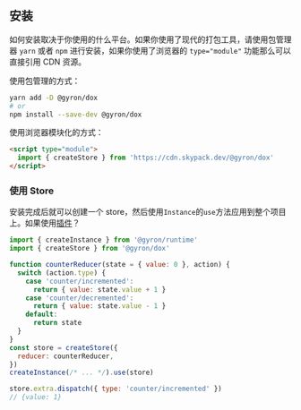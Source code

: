 ## 安装

如何安装取决于你使用的什么平台。如果你使用了现代的打包工具，请使用包管理器 `yarn` 或者 `npm` 进行安装，如果你使用了浏览器的 `type="module"` 功能那么可以直接引用 CDN 资源。

使用包管理的方式：

```bash
yarn add -D @gyron/dox
# or
npm install --save-dev @gyron/dox
```

使用浏览器模块化的方式：

```html
<script type="module">
  import { createStore } from 'https://cdn.skypack.dev/@gyron/dox'
</script>
```

### 使用 Store

安装完成后就可以创建一个 store，然后使用`Instance`的`use`方法应用到整个项目上。如果使用[插件](/docs/instance#插件)？

```jsx
import { createInstance } from '@gyron/runtime'
import { createStore } from '@gyron/dox'

function counterReducer(state = { value: 0 }, action) {
  switch (action.type) {
    case 'counter/incremented':
      return { value: state.value + 1 }
    case 'counter/decremented':
      return { value: state.value - 1 }
    default:
      return state
  }
}
const store = createStore({
  reducer: counterReducer,
})
createInstance(/* ... */).use(store)

store.extra.dispatch({ type: 'counter/incremented' })
// {value: 1}
```
